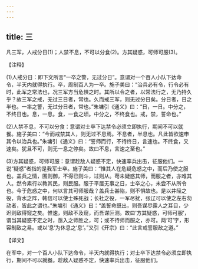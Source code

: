 ```yaml
---
---
---
```

title: 三
---



凡三军，人戒分日(1)；人禁不息，不可以分食(2)。方其疑惑，可师可服(3)。

【注释】

(1)人戒分日：即下文所言“一卒之警，无过分日”。意谓对一个百人小队下达命令，半天内就得执行。卒，周制百人为一卒。施子美曰：“治兵必有令，行令必有时，此军之常法也，况三军方当危惧之时。其所以令之者，以常法行之，无乃持久乎？故三军之戒，无过三日者，常也。久而戒三军，则无过分日矣。分日者，日之半也。一率之警，无过分日者，常也。”朱墉引《通义》曰：“日，一日。中分之，不终日也。息，一息。食，一食之顷。中分之，不终食也。戒，禁，誓命也。”

(2)人禁不息，不可以分食：意谓对士卒下达禁令必须立即执行，期间不可以就餐。施子美曰：“今而戒禁其人，则无过不息焉。不息者，半息也。凡此皆欲速申其令以治兵也。”朱墉引《通义》曰：“誓师而行，不待终日，言速也。不终食，又速矣。犹且不可，则无一息之停矣。故曰不息，言速之至也。”

(3)方其疑惑，可师可服：意谓趁敌人疑惑不定，快速率兵出击，征服他们。一说“疑惑”者指的是我军士卒。施子美曰：“惟其人在危疑危惑之中，而后乃使之服也。盖兵之情，围则御，不得已则斗，过则从。苟未疑惑其师，而服之者，亦难其人。然令素行以教其民，则民服。服于平居无事之日，士卒之心，未尝不从所令也。今于危惑之中，何以言其可师服哉？盖兵士甚陷，则不惧故也。是以井陉之役，背水之阵，韩信可以使士殊死战；长社之役，一军尽扰，张辽可以使之左右勿动者，皆此之谓也。”朱墉引《通义》曰：“盖誓命既出，则吾谋尽露人之耳目，少迟则敌得窥之矣。惟速，则敌不及窥，而吾谋叵测。故曰‘方其疑惑，可师可服’，谓当其疑惑不定之时，亟入之师胜之，可；或不待师而服之，亦可。两‘可’字，形容制敌之易。或以‘息’为休息之‘息’。”又引《开宗》曰：“此言戒誓服敌之道。”

【译文】

在军中，对一个百人小队下达命令，半天内就得执行；对士卒下达禁令必须立即执行，期间不可以就餐。趁敌人疑惑不定，快速率兵出击，征服他们。